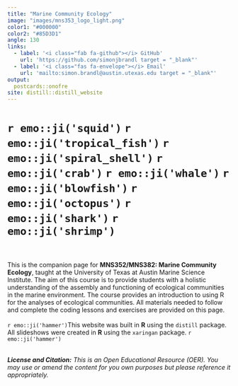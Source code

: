 ```yaml
---
title: "Marine Community Ecology"
image: "images/mns353_logo_light.png"
color1: "#000000"
color2: "#85D3D1"
angle: 130
links:
  - label: '<i class="fab fa-github"></i> GitHub'
    url: 'https://github.com/simonjbrandl target = "_blank"'
  - label: '<i class="fas fa-envelope"></i> Email'
    url: 'mailto:simon.brandl@austin.utexas.edu target = "_blank"'
output:
  postcards::onofre
site: distill::distill_website
---
```


# `r emo::ji('squid')` `r emo::ji('tropical_fish')` `r emo::ji('spiral_shell')` `r emo::ji('crab')` `r emo::ji('whale')` `r emo::ji('blowfish')` `r emo::ji('octopus')` `r emo::ji('shark')` `r emo::ji('shrimp')`
<br>
<br>
This is the companion page for **MNS352/MNS382: Marine Community Ecology**, taught at the University of Texas at Austin Marine Science Institute. The aim of this course is to provide students with a holistic understanding of the assembly and functioning of ecological communities in the marine environment. The course provides an introduction to using R for the analyses of ecological communities. All materials needed to follow and complete the coding lessons and exercises are provided on this page. 
<br>
<br>
`r emo::ji('hammer')`This website was built in **R** using the `distill` package. All slideshows were created in **R** using the `xaringan` package. `r emo::ji('hammer')` 
<br>
<br>
<div class="license">
_**License and Citation:** This is an Open Educational Resource (OER). You may use or amend the content for you own purposes but please reference it appropriately._
</div>

